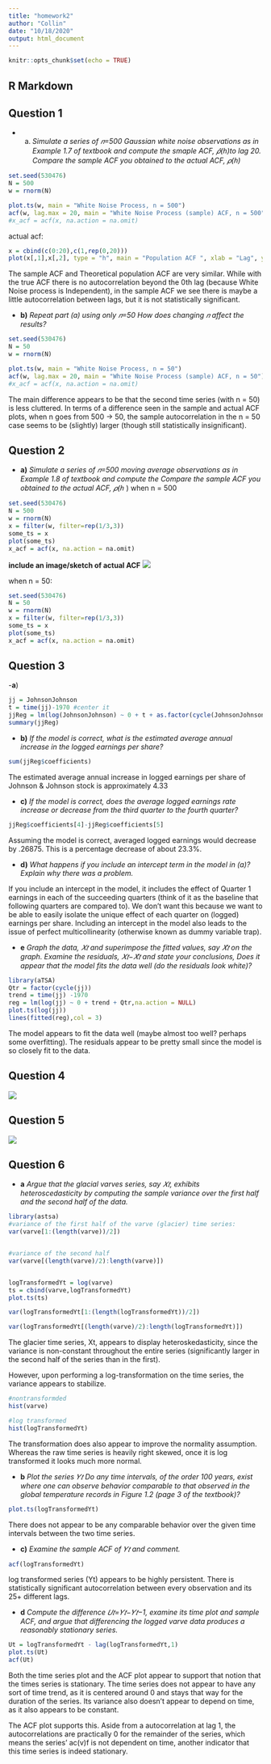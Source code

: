 ```yaml
---
title: "homework2"
author: "Collin"
date: "10/18/2020"
output: html_document
---
```


```r
knitr::opts_chunk$set(echo = TRUE)
```

## R Markdown


## Question 1
- a) *Simulate a series of 𝑛=500 Gaussian white noise observations as in Example 1.7 of textbook and compute the smaple ACF, 𝜌̂(ℎ)to lag 20. Compare the sample ACF you obtained to the actual ACF, 𝜌(ℎ)*

```r
set.seed(530476)
N = 500
w = rnorm(N)

plot.ts(w, main = "White Noise Process, n = 500")
acf(w, lag.max = 20, main = "White Noise Process (sample) ACF, n = 500")
#x_acf = acf(x, na.action = na.omit)
```
actual  acf:
```r
x = cbind(c(0:20),c(1,rep(0,20)))
plot(x[,1],x[,2], type = "h", main = "Population ACF ", xlab = "Lag", ylab = "ACF"); abline(h=0)

```
The sample ACF and Theoretical population ACF are very similar. While with the true ACF there is no autocorrelation beyond the 0th lag (because White Noise process is Independent), in the sample ACF we see there is maybe a little autocorrelation between lags, but it is not statistically significant.


- **b)**  *Repeat part (a) using only 𝑛=50 How does changing 𝑛 affect the results?*
```r
set.seed(530476)
N = 50
w = rnorm(N)

plot.ts(w, main = "White Noise Process, n = 50")
acf(w, lag.max = 20, main = "White Noise Process (sample) ACF, n = 50")
#x_acf = acf(x, na.action = na.omit)
```


The main difference appears to be that the second time series (with n = 50) is less cluttered. In terms of a difference seen in the sample and actual ACF plots, when n goes from 500 -> 50, the sample autocorrelation in the n = 50 case seems to be (slightly) larger (though still statistically insignificant).

## Question 2
- **a)** *Simulate a series of 𝑛=500 moving average observations as in Example 1.8 of textbook and compute the Compare the sample ACF you obtained to the actual ACF, 𝜌(ℎ*
)
when n = 500
```r
set.seed(530476)
N = 500
w = rnorm(N)
x = filter(w, filter=rep(1/3,3))
some_ts = x
plot(some_ts)
x_acf = acf(x, na.action = na.omit)
```

**include an image/sketch of actual ACF**
![](/Users/collinkennedy/Google Drive/UC Davis/acf.jpg)

when n = 50:
```r
set.seed(530476)
N = 50
w = rnorm(N)
x = filter(w, filter=rep(1/3,3))
some_ts = x
plot(some_ts)
x_acf = acf(x, na.action = na.omit)
```


## Question 3



-**a**) 
```r
jj = JohnsonJohnson
t = time(jj)-1970 #center it
jjReg = lm(log(JohnsonJohnson) ~ 0 + t + as.factor(cycle(JohnsonJohnson)))
summary(jjReg)

```

- **b)** *If the model is correct, what is the estimated average annual increase in the logged earnings per share?*
```r
sum(jjReg$coefficients)

```
The estimated average annual increase in logged earnings per share of Johnson & Johnson stock is approximately 4.33


- **c)** *If the model is correct, does the average logged earnings rate increase or decrease from the third quarter to the fourth quarter?*
```r
jjReg$coefficients[4]-jjReg$coefficients[5]


```
Assuming the model is correct, averaged logged earnings would decrease by .26875. This is a percentage decrease of about 23.3%.

- **d)** *What happens if you include an intercept term in the model in (a)? Explain why there was a problem.*

If you include an intercept in the model, it includes the effect of Quarter 1 earnings in each of the succeeding quarters (think of it as the baseline that following quarters are compared to). We don't want this because we want to be able to easily isolate the unique effect of each quarter on (logged) earnings per share. Including an intercept in the model also leads to the issue of perfect multicollinearity (otherwise known as dummy variable trap).

- **e** *Graph the data, 𝑋𝑡 and superimpose the fitted values, say 𝑋̂𝑡 on the graph. Examine the residuals, 𝑋𝑡−𝑋̂𝑡 and state your conclusions, Does it appear that the model fits the data well (do the residuals look white)?*
```r
library(aTSA)
Qtr = factor(cycle(jj))
trend = time(jj) -1970
reg = lm(log(jj) ~ 0 + trend + Qtr,na.action = NULL)
plot.ts(log(jj))
lines(fitted(reg),col = 3)

```
The model appears to fit the data well (maybe almost too well? perhaps some overfitting). The residuals appear to be pretty small since the model is so closely fit to the data.


## Question 4
![](/Users/collinkennedy/Google Drive/UC Davis/UC Davis/fall_quarter_2020/STA137-Time_Series/IMG_5351.jpg)


## Question 5
![](/Users/collinkennedy/Google Drive/UC Davis/UC Davis/fall_quarter_2020/STA137-Time_Series/IMG_5352.jpg)




## Question 6
- **a** *Argue that the glacial varves series, say 𝑋𝑡, exhibits heteroscedasticity by computing the sample variance over the first half and the second half of the data.*
```r
library(astsa)
#variance of the first half of the varve (glacier) time series:
var(varve[1:(length(varve))/2])


#variance of the second half
var(varve[(length(varve)/2):length(varve)])


logTransformedYt = log(varve)
ts = cbind(varve,logTransformedYt)
plot.ts(ts)

var(logTransformedYt[1:(length(logTransformedYt))/2])

var(logTransformedYt[(length(varve)/2):length(logTransformedYt)])

```
The glacier time series, Xt, appears to display heteroskedasticity, since the variance is non-constant throughout the entire series (significantly larger in the second half of the series than in the first).

However, upon performing a log-transformation on the time series, the variance appears to stabilize.
```r
#nontransformded
hist(varve)

#log transformed
hist(logTransformedYt)

```
The transformation does also appear to improve the normality assumption. Whereas the raw time series is heavily right skewed, once it is log transformed it looks much more normal.


- **b**  *Plot the series 𝑌𝑡 Do any time intervals, of the order 100 years, exist where one can observe behavior comparable to that observed in the global temperature
records in Figure 1.2 (page 3 of the textbook)?*
```r
plot.ts(logTransformedYt)

```
There does not appear to be any comparable behavior over the given time intervals between the two time series.

- **c)**  *Examine the sample ACF of 𝑌𝑡 and comment.*
```r
acf(logTransformedYt)

```
log transformed series (Yt) appears to be highly persistent. There is statistically significant autocorrelation between every observation and its 25+ different lags.


- **d** *Compute the difference 𝑈𝑡=𝑌𝑡−𝑌𝑡−1, examine its time plot and sample ACF,
and argue that differencing the logged varve data produces a reasonably stationary
series.*
```r
Ut = logTransformedYt - lag(logTransformedYt,1)
plot.ts(Ut)
acf(Ut)

```
Both the time series plot and the ACF plot appear to support that notion that the times series is stationary. The time series does not appear to have any sort of time trend, as it is centered around 0 and stays that way for the duration of the series. Its variance also doesn't appear to depend on time, as it also appears to be constant. 

The ACF plot supports this. Aside from a autocorrelation at lag 1, the autocorrelations are practically 0 for the remainder of the series, which means the series' ac(v)f is not dependent on time, another indicator that this time series is indeed stationary.

